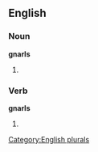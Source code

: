 ==English==

===Noun===
'''gnarls'''

# {{plural of |[[gnarl]]}}

===Verb===
'''gnarls'''

# {{third-person singular of|[[gnarl]]}}

[[Category:English plurals]]